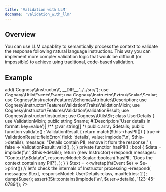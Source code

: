 ```yaml
---
title: 'Validation with LLM'
docname: 'validation_with_llm'
---
```


## Overview

You can use LLM capability to semantically process the context to validate
the response following natural language instructions. This way you can
implement more complex validation logic that would be difficult (or impossible)
to achieve using traditional, code-based validation.

## Example

<?php
$loader = require 'vendor/autoload.php';
$loader->add('Cognesy\\Instructor\\', __DIR__.'../../src/');

use Cognesy\Utils\Events\Event;
use Cognesy\Instructor\Extras\Scalar\Scalar;
use Cognesy\Instructor\Features\Schema\Attributes\Description;
use Cognesy\Instructor\Features\Validation\Traits\ValidationMixin;
use Cognesy\Instructor\Features\Validation\ValidationResult;
use Cognesy\Instructor\Instructor;
use Cognesy\Utils\Str;

class UserDetails
{
    use ValidationMixin;

    public string $name;
    #[Description('User details in format: key=value')]
    /** @var string[]  */
    public array $details;

    public function validate() : ValidationResult {
        return match($this->hasPII()) {
            true => ValidationResult::fieldError(
                field: 'details',
                value: implode('\n', $this->details),
                message: "Details contain PII, remove it from the response."
            ),
            false => ValidationResult::valid(),
        };
    }

    private function hasPII() : bool {
        $data = implode('\n', $this->details);
        return (new Instructor)->respond(
            messages: "Context:\n$data\n",
            responseModel: Scalar::boolean('hasPII', 'Does the context contain any PII?'),
        );
    }
}

$text = <<<TEXT
    My name is Jason. I am is 25 years old. I am developer.
    My phone number is +1 123 34 45 and social security number is 123-45-6789
    TEXT;

$user = (new Instructor)
    ->wiretap(fn(Event $e) => $e->print()) // let's check the internals of Instructor processing
    ->respond(
        messages: $text,
        responseModel: UserDetails::class,
        maxRetries: 2
    );

dump($user);

assert(!Str::contains(implode('\n', $user->details), '123-45-6789'));
?>
```
